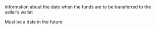 <ParamField body="TransferDate" type="date">
Information about the date when the funds are to be transferred to the seller’s wallet

Must be a date in the future
</ParamField>